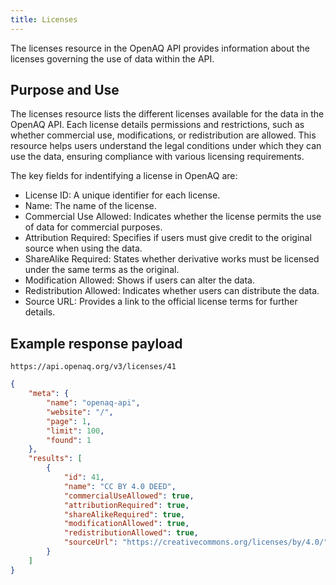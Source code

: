 ```yaml
---
title: Licenses
---
```


The licenses resource in the OpenAQ API provides information about the licenses
governing the use of data within the API.

## Purpose and Use

The licenses resource lists the different licenses available for the data in the
OpenAQ API. Each license details permissions and restrictions, such as whether
commercial use, modifications, or redistribution are allowed. This resource
helps users understand the legal conditions under which they can use the data,
ensuring compliance with various licensing requirements.

The key fields for indentifying a license in OpenAQ are:

* License ID: A unique identifier for each license.
* Name: The name of the license.
* Commercial Use Allowed: Indicates whether the license permits the use of data for commercial purposes.
* Attribution Required: Specifies if users must give credit to the original source when using the data.
* ShareAlike Required: States whether derivative works must be licensed under the same terms as the original.
* Modification Allowed: Shows if users can alter the data.
* Redistribution Allowed: Indicates whether users can distribute the data.
* Source URL: Provides a link to the official license terms for further details.


## Example response payload

`https://api.openaq.org/v3/licenses/41`


```json
{
    "meta": {
        "name": "openaq-api",
        "website": "/",
        "page": 1,
        "limit": 100,
        "found": 1
    },
    "results": [
        {
            "id": 41,
            "name": "CC BY 4.0 DEED",
            "commercialUseAllowed": true,
            "attributionRequired": true,
            "shareAlikeRequired": true,
            "modificationAllowed": true,
            "redistributionAllowed": true,
            "sourceUrl": "https://creativecommons.org/licenses/by/4.0/"
        }
    ]
}
```